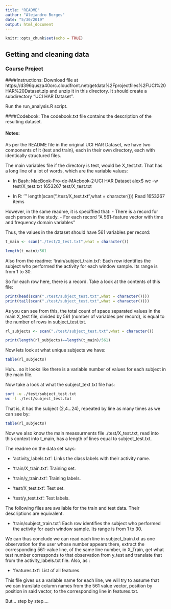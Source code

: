 ```yaml
---
title: "README"
author: "Alejandro Borges"
date: "5/30/2019"
output: html_document
---
```


```r
knitr::opts_chunk$set(echo = TRUE)
```

## Getting and cleaning data 
### Course Project


####Instructions:
Download file at https://d396qusza40orc.cloudfront.net/getdata%2Fprojectfiles%2FUCI%20HAR%20Dataset.zip and unzip it in this directory. It should create a subdirectory "UCI HAR Dataset".

Run the run_analysis.R script.

####Codebook:
The codebook.txt file contains the description of the resulting dataset.

#### Notes:

As per the README file in the original UCI HAR Dataset, we have two components of it (test and train), each in their own directory, each with identically structured files.

The main variables file if the directory is test, would be X_test.txt. That has a long line of a lot of words, which are the variable values:

- In Bash:
MacBook-Pro-de-MAcbook-2:UCI HAR Dataset alex$ wc -w test/X_test.txt 
 1653267 test/X_test.txt

- In R:
''' length(scan("./test/X_test.txt",what = character()))
Read 1653267 items

However, in the same readme, it is speciffied that:
- There is a record for each person in the study.
- For each record "A 561-feature vector with time and frequency domain variables"

Thus, the values in the dataset should have 561 variables per record:

```r
t_main <- scan("./test/X_test.txt",what = character())
```

```r
length(t_main)/561
```

Also from the readme:
'train/subject_train.txt': Each row identifies the subject who performed the activity for each window sample. Its range is from 1 to 30. 

So for each row here, there is a record. Take a look at the contents of this file:

```r
print(head(scan("./test/subject_test.txt",what = character())))
print(tail(scan("./test/subject_test.txt",what = character())))
```

As you can see from this, the total count of space separated values in the main X_test file, divided by 561 (number of variables per record), is equal to the number of rows in subject_test.txt. 
```r
rl_subjects <- scan("./test/subject_test.txt",what = character())

print(length(rl_subjects)==length(t_main)/561) 
```

Now lets look at what unique subjects we have:
```r
table(rl_subjects)
```
Huh... so it looks like there is a variable number of values for each subject in the main file.

Now take a look at what the subject_text.txt file has:

```bash
sort -u ./test/subject_test.txt
wc -l ./test/subject_test.txt
```

That is, it has the subject (2,4...24), repeated by line as many times as we can see by: 
```r
table(rl_subjects)
```
Now we also know the main meassurments file ./test/X_test.txt, read into this context into t_main, has a length of lines equal to subject_test.txt.

The readme on the data set says: 

- 'activity_labels.txt': Links the class labels with their activity name.

- 'train/X_train.txt': Training set.

- 'train/y_train.txt': Training labels.

- 'test/X_test.txt': Test set.

- 'test/y_test.txt': Test labels.

The following files are available for the train and test data. Their descriptions are equivalent. 

- 'train/subject_train.txt': Each row identifies the subject who performed the activity for each window sample. Its range is from 1 to 30.

We can thus conclude we can read each line in subject_train.txt as one observation for the user whose number appears there, extract the corresponding 561-value line, of the same line number, in X_Train, get what test number corresponds to that observation from y_test and translate that from the activity_labels.txt file. Also, as :

- 'features.txt': List of all features.

This file gives us a variable name for each line, we will try to assume that we can translate column names from the 561 value vector, position by position in said vector, to the corresponding line in features.txt.

But... step by step.... 